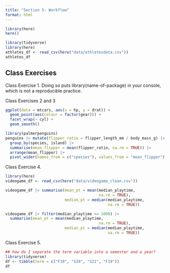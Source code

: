 ```yaml
---
title: "Section 5: Workflow"
format: html
---
```


```r
library(here)
here()

library(tidyverse)
library(here)
athletes_df <- read_csv(here("data/athletesdata.csv"))
athletes_df
```

## Class Exercises 

Class Exercise 1. Doing so puts library(name-of-package) in your console, which is not a reproducible practice.

Class Exercises 2 and 3
```r
ggplot(data = mtcars, aes(x = hp, y = drat)) +
  geom_point(aes(colour = factor(gear))) +
  facet_wrap(~ cyl) +
  geom_smooth()
```

```r
library(palmerpenguins)
penguins |> mutate(flipper_ratio = flipper_length_mm / body_mass_g) |>
  group_by(species, island) |>
  summarise(mean_flipper = mean(flipper_ratio, na.rm = TRUE)) |>
  arrange(mean_flipper) |>
  pivot_wider(names_from = c("species"), values_from = "mean_flipper")
```

Class Exercise 4.

```r
library(here)
videogame_df <- read_csv(here("data/videogame_clean.csv"))

videogame_df |> summarise(mean_pt = mean(median_playtime, 
                                         na.rm = TRUE),
                          median_pt = median(median_playtime,
                                             na.rm = TRUE))

videogame_df |> filter(median_playtime <= 1000) |>
  summarise(mean_pt = mean(median_playtime, 
                                         na.rm = TRUE),
                          median_pt = median(median_playtime,
                                             na.rm = TRUE))
```

Class Exercise 5.

```r
## how do I separate the term variable into a semester and a year?
library(tidyverse)
df <- tibble(term = c("F19", "S20", "S21", "F19"))
df
```

